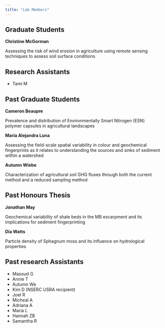 ---
title: "Lab Members"
---

## Graduate Students

**Christine McGorman**

Assessing the risk of wind erosion in agriculture using remote sensing techniques to assess soil surface conditions

## Research Assistants
- Tami M

## Past Graduate Students

**Cameron Beaupre**

Prevalence and distribution of Environmentally Smart Nitrogen (ESN) polymer capsules in agricultural landscapes

**María Alejandra Luna**

Assessing the field-scale spatial variability in colour and geochemical fingerprints as it relates to understanding the sources and sinks of sediment within a watershed

**Autumn Wiebe**

Characterization of agricultural soil GHG fluxes through both the current method and a reduced sampling method

## Past Honours Thesis

**Jonathan May**

Geochemical variability of shale beds in the MB escarpment and its implications for sediment fingerprinting

**Dia Watts**

Particle density of Sphagnum moss and its influence on hydrological properties

## Past research Assistants 
- Masoud G
- Annie T
- Autumn We
- Kim D (NSERC USRA recipient)
- Joel R
- Micheal A
- Adriana A
- Maria L
- Hannah ZB
- Samantha R
